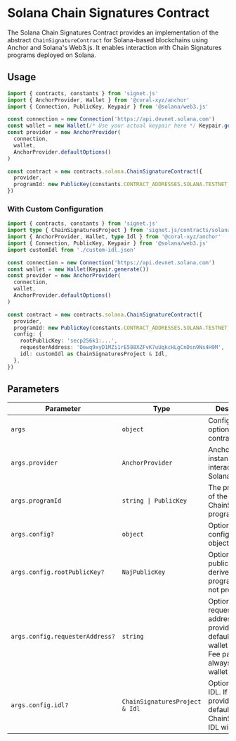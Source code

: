 # Solana Chain Signatures Contract

The Solana Chain Signatures Contract provides an implementation of the abstract `ChainSignatureContract` for Solana-based blockchains using Anchor and Solana's Web3.js. It enables interaction with Chain Signatures programs deployed on Solana.

## Usage

```ts twoslash
import { contracts, constants } from 'signet.js'
import { AnchorProvider, Wallet } from '@coral-xyz/anchor'
import { Connection, PublicKey, Keypair } from '@solana/web3.js'

const connection = new Connection('https://api.devnet.solana.com')
const wallet = new Wallet(/* Use your actual keypair here */ Keypair.generate())
const provider = new AnchorProvider(
  connection,
  wallet,
  AnchorProvider.defaultOptions()
)

const contract = new contracts.solana.ChainSignatureContract({
  provider,
  programId: new PublicKey(constants.CONTRACT_ADDRESSES.SOLANA.TESTNET_DEV),
})
```

### With Custom Configuration

```ts
import { contracts, constants } from 'signet.js'
import type { ChainSignaturesProject } from 'signet.js/contracts/solana'
import { AnchorProvider, Wallet, type Idl } from '@coral-xyz/anchor'
import { Connection, PublicKey, Keypair } from '@solana/web3.js'
import customIdl from './custom-idl.json'

const connection = new Connection('https://api.devnet.solana.com')
const wallet = new Wallet(Keypair.generate())
const provider = new AnchorProvider(
  connection,
  wallet,
  AnchorProvider.defaultOptions()
)

const contract = new contracts.solana.ChainSignatureContract({
  provider,
  programId: new PublicKey(constants.CONTRACT_ADDRESSES.SOLANA.TESTNET_DEV),
  config: {
    rootPublicKey: 'secp256k1:...',
    requesterAddress: 'Dewq9xyD1MZi1rE588XZFvK7uUqkcHLgCnDsn9Ns4H9M',
    idl: customIdl as ChainSignaturesProject & Idl,
  },
})
```

## Parameters

| Parameter                       | Type                           | Description                                                                                                                 |
| ------------------------------- | ------------------------------ | --------------------------------------------------------------------------------------------------------------------------- |
| `args`                          | `object`                       | Configuration options for the contract                                                                                      |
| `args.provider`                 | `AnchorProvider`               | Anchor provider instance for interacting with Solana                                                                        |
| `args.programId`                | `string \| PublicKey`          | The program ID of the deployed ChainSignatures program                                                                      |
| `args.config?`                  | `object`                       | Optional configuration object                                                                                               |
| `args.config.rootPublicKey?`    | `NajPublicKey`                 | Optional root public key; derived from program ID if not provided                                                           |
| `args.config.requesterAddress?` | `string`                       | Optional requester wallet address. If not provided, defaults to the wallet address. Fee payer is always the wallet address. |
| `args.config.idl?`              | `ChainSignaturesProject & Idl` | Optional custom IDL. If not provided, the default ChainSignatures IDL will be used                                          |
